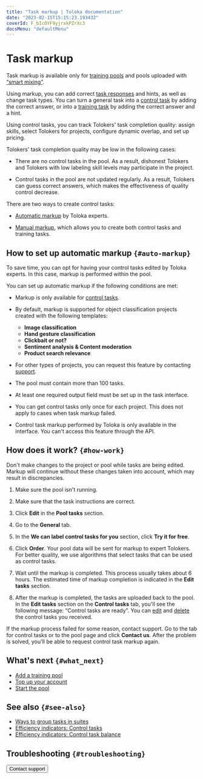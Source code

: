 ```yaml
---
title: "Task markup | Toloka documentation"
date: "2023-02-15T15:15:23.193432"
coverId: F_bIcOYF9yjrxkPZrXc3
docsMenu: "defaultMenu"
---
```



# Task markup

<Note mode="restriction" title="Restriction">

Task markup is available only for [training pools](/docs/guide/train) and pools uploaded with [“smart mixing”](/docs/guide/distribute-tasks-by-pages#smart-mixing).

</Note>

Using markup, you can add correct [task responses](/docs/glossary#task-response) and hints, as well as change task types. You can turn a general task into a [control task](/docs/glossary#control-task) by adding the correct answer, or into a [training task](/docs/glossary#training-task) by adding the correct answer and a hint.

<Cut title="Why this is important">

Using control tasks, you can track Tolokers' task completion quality: assign skills, select Tolokers for projects, configure dynamic overlap, and set up pricing.

Tolokers' task completion quality may be low in the following cases:

- There are no control tasks in the pool. As a result, dishonest Tolokers and Tolokers with low labeling skill levels may participate in the project.

- Control tasks in the pool are not updated regularly. As a result, Tolokers can guess correct answers, which makes the effectiveness of quality control decrease.

</Cut>

There are two ways to create control tasks:

- [Automatic markup](#auto-markup) by Toloka experts.

- [Manual markup](/docs/guide/task-markup-by-yourself), which allows you to create both control tasks and training tasks.

## How to set up automatic markup `{#auto-markup}`

To save time, you can opt for having your control tasks edited by Toloka experts. In this case, markup is performed within the pool.

You can set up automatic markup if the following conditions are met:

- Markup is only available for [control tasks](/docs/glossary#control-task).

- By default, markup is supported for object classification projects created with the following templates:

    - **Image classification**
    - **Hand gesture classification**
    - **Clickbait or not?**
    - **Sentiment analysis & Content moderation**
    - **Product search relevance**

- For other types of projects, you can request this feature by contacting [support](/docs/guide/troubleshooting/support?form-source=guide-task-markup).

- The pool must contain more than 100 tasks.

- At least one required output field must be set up in the task interface.

- You can get control tasks only once for each project. This does not apply to cases when task markup failed.

- Control task markup performed by Toloka is only available in the interface. You can't access this feature through the API.

## How does it work? `{#how-work}`

<Note mode="restriction" title="Alert">

Don't make changes to the project or pool while tasks are being edited. Markup will continue without these changes taken into account, which may result in discrepancies.

</Note>

1. Make sure the pool isn't running.

1. Make sure that the task instructions are correct.

1. Click **Edit** in the **Pool tasks** section.

1. Go to the **General** tab.

1. In the **We can label control tasks for you** section, click **Try it for free**.

1. Click **Order**. Your pool data will be sent for markup to expert Tolokers. For better quality, we use algorithms that select tasks that can be used as control tasks.

1. Wait until the markup is completed. This process usually takes about 6 hours. The estimated time of markup completion is indicated in the **Edit tasks** section.

1. After the markup is completed, the tasks are uploaded back to the pool. In the **Edit tasks** section on the **Control tasks** tab, you'll see the following message: “Control tasks are ready”. You can [edit](/docs/guide/task-markup-by-yourself#task-edit) and [delete](/docs/guide/task-markup-by-yourself#delete-task) the control tasks you received.

<Note mode="note" title="Note">

If the markup process failed for some reason, contact support. Go to the tab for control tasks or to the pool page and click **Contact us**. After the problem is solved, you'll be able to request control task markup again.

</Note>

## What's next `{#what_next}`
- [Add a training pool](/docs/guide/train)
- [Top up your account](/docs/guide/refill)
- [Start the pool](/docs/guide/pool-run-and-stop)

## See also `{#see-also}`

- [Ways to group tasks in suites](/docs/guide/distribute-tasks-by-pages)
- [Efficiency indicators: Control tasks](/docs/guide/efficiency-metrics/control-tasks-share)
- [Efficiency indicators: Control task balance](/docs/guide/efficiency-metrics/control-tasks-balance)

## Troubleshooting `{#troubleshooting}`

<FaqHowManyControlTasks/>

<FaqHowLongLabelingExperts/>

<TroubleshootingLabelingFailed/>

<Button themeColor="light" view="default" size="l" type="link" url="/docs/guide/troubleshooting/support?form-source=guide-task-markup">Contact support</Button>
